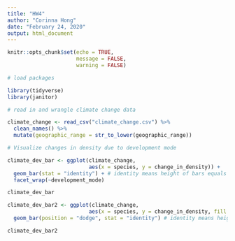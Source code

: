 ```yaml
---
title: "HW4"
author: "Corinna Hong"
date: "February 24, 2020"
output: html_document
---
```


```r
knitr::opts_chunk$set(echo = TRUE,
                      message = FALSE,
                      warning = FALSE)
```

```r

# load packages

library(tidyverse)
library(janitor)

```

```r

# read in and wrangle climate change data

climate_change <- read_csv("climate_change.csv") %>% 
  clean_names() %>% 
  mutate(geographic_range = str_to_lower(geographic_range))

```

```r

# Visualize changes in density due to development mode

climate_dev_bar <- ggplot(climate_change,
                          aes(x = species, y = change_in_density)) +
  geom_bar(stat = "identity") + # identity means height of bars equals actual value
  facet_wrap(~development_mode)

climate_dev_bar

climate_dev_bar2 <- ggplot(climate_change,
                          aes(x = species, y = change_in_density, fill = development_mode)) +
  geom_bar(position = "dodge", stat = "identity") # identity means height of bars equals actual value

climate_dev_bar2

```

